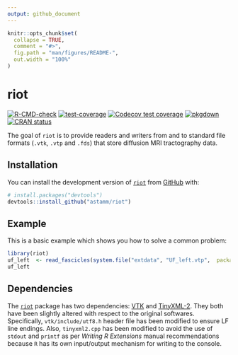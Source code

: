 ```yaml
---
output: github_document
---
```


<!-- README.md is generated from README.Rmd. Please edit that file -->

```r
knitr::opts_chunk$set(
  collapse = TRUE,
  comment = "#>",
  fig.path = "man/figures/README-",
  out.width = "100%"
)
```

# riot

<!-- badges: start -->
[![R-CMD-check](https://github.com/astamm/riot/workflows/R-CMD-check/badge.svg)](https://github.com/astamm/riot/actions)
[![test-coverage](https://github.com/astamm/riot/workflows/test-coverage/badge.svg)](https://github.com/astamm/riot/actions)
[![Codecov test coverage](https://codecov.io/gh/astamm/riot/branch/master/graph/badge.svg)](https://app.codecov.io/gh/astamm/riot?branch=master)
[![pkgdown](https://github.com/astamm/riot/workflows/pkgdown/badge.svg)](https://github.com/astamm/riot/actions)
[![CRAN status](https://www.r-pkg.org/badges/version/riot)](https://CRAN.R-project.org/package=riot)
<!-- badges: end -->

The goal of `riot` is to provide readers and writers from and to standard file
formats (`.vtk`, `.vtp` and `.fds`) that store diffusion MRI tractography data.

## Installation

You can install the development version of
[`riot`](https://astamm.github.io/riot/) from [GitHub](https://github.com/)
with:

``` r
# install.packages("devtools")
devtools::install_github("astamm/riot")
```

## Example

This is a basic example which shows you how to solve a common problem:

```r
library(riot)
uf_left  <- read_fascicles(system.file("extdata", "UF_left.vtp",  package = "riot"))
uf_left
```

## Dependencies

The [`riot`](https://astamm.github.io/riot/) package has two dependencies: [VTK](https://vtk.org/) and [TinyXML-2](https://github.com/leethomason/tinyxml2). They both have been slightly altered with respect to the original softwares.
Specifically, `vtk/include/utf8.h` header file has been modified to ensure LF line endings. Also, `tinyxml2.cpp` has been modified to avoid the use of `stdout` and `printf` as per *Writing R Extensions* manual recommendations because `R` has its own input/output mechanism for writing to the console.
